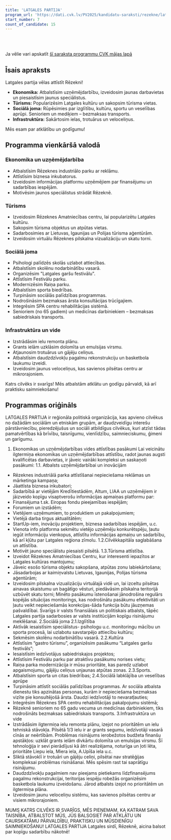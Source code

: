 ```yaml
---
title: 'LATGALES PARTIJA'
program_url: 'https://dati.cvk.lv/PV2025/kandidatu-saraksti/rezekne/latgales-partija'
start_number: 7
count_of_candidate: 15
---
```



<Badge text="Uzņēmējdarbības atbalsts" variant="note" size="small" /> <Badge text="Sociālā labklājība senioriem" variant="note" size="small" /> <Badge text="Infrastruktūras uzlabošana" variant="note" size="small" /> <Badge text="Tūrisma attīstība" variant="note" size="small" /> <Badge text="Izglītības un sporta atbalsts" variant="note" size="small" />

<br/><br/> 

<Card title='Šis ir mākslīga intelekta ģenerēts apraksts' icon='starlight'>
    Ja vēlie vari apskatīt <a href={frontmatter.program_url} target='_blank'>šī saraksta programmu CVK mājas lapā</a>
    </Card>

## Īsais apraksts

Latgales partija vēlas attīstīt Rēzekni!

*   **Ekonomika:** Atbalstīsim uzņēmējdarbību, izveidosim jaunas darbavietas un piesaistīsim jaunus speciālistus.
*   **Tūrisms:** Popularizēsim Latgales kultūru un sakopsim tūrisma vietas.
*   **Sociālā joma:** Rūpēsimies par izglītību, kultūru, sportu un veselības aprūpi. Senioriem un mediķiem – bezmaksas transports.
*   **Infrastruktūra:** Sakārtosim ielas, trotuārus un veloceliņus.

Mēs esam par atklātību un godīgumu!

## Programma vienkāršā valodā

### Ekonomika un uzņēmējdarbība
*   Atbalstīsim Rēzeknes industriālo parku ar reklāmu.
*   Attīstīsim biznesa inkubatorus.
*   Izveidosim informācijas platformu uzņēmējiem par finansējumu un sadarbības iespējām.
*   Motivēsim jaunos speciālistus strādāt Rēzeknē.

### Tūrisms
*   Izveidosim Rēzeknes Amatniecības centru, lai popularizētu Latgales kultūru.
*   Sakopsim tūrisma objektus un atpūtas vietas.
*   Sadarbosimies ar Lietuvas, Igaunijas un Polijas tūrisma aģentūrām.
*   Izveidosim virtuālu Rēzeknes pilskalna vizualizāciju un skatu torni.

### Sociālā joma
*   Psihologi palīdzēs skolās uzlabot attiecības.
*   Atbalstīsim skolēnu nodarbinātību vasarā.
*   Organizēsim "Latgales garšu festivālu".
*   Attīstīsim Festivālu parku.
*   Modernizēsim Raiņa parku.
*   Atbalstīsim sporta biedrības.
*   Turpināsim sociālās palīdzības programmas.
*   Nodrošināsim bezmaksas ārsta konsultācijas trūcīgajiem.
*   Integrēsim SPA centru rehabilitācijas sistēmā.
*   Senioriem (no 65 gadiem) un medicīnas darbiniekiem – bezmaksas sabiedriskais transports.

### Infrastruktūra un vide
*   Izstrādāsim ielu remonta plānu.
*   Grants ielām uzklāsim dolomīta un emulsijas virsmu.
*   Atjaunosim trotuārus un gājēju celiņus.
*   Atbalstīsim daudzdzīvokļu pagalmu rekonstrukciju un basketbola laukumu izveidi.
*   Izveidosim jaunus veloceliņus, kas savienos pilsētas centru ar mikrorajoniem.

Katrs cilvēks ir svarīgs! Mēs atbalstām atklātu un godīgu pārvaldi, kā arī praktisku saimniekošanu!

## Programmas oriģināls

LATGALES PARTIJA ir reģionāla politiskā organizācija, kas apvieno cilvēkus no dažādām sociālām un etniskām grupām, ar daudzveidīgu interešu pārstāvniecību, pieredzējušus un sociāli atbildīgus cilvēkus, kuri atzīst tādas pamatvērtības kā brīvību, taisnīgumu, vienlīdzību, saimnieciskumu, ģimeni un garīgumu.
1. Ekonomikas un uzņēmējdarbības vides attīstības pasākumi
Lai veicinātu ilgtermiņa ekonomikas un uzņēmējdarbības attīstību, radot jaunas augsti kvalificētas darbavietas, ir jāveic vairāki kompleksi un saskaņoti pasākumi:
1.1. Atbalsts uzņēmējdarbībai un inovācijām
- Rēzeknes industriālā parka attīstīšanai nepieciešama reklāmas un mārketinga kampaņa;
- Jāattīsta biznesa inkubatori;
- Sadarbībā ar vietējām Kredītiestādēm, Altum, LIAA un uzņēmējiem ir jāizveido kopīgu visaptverošu informācijas apmaiņas platformu par:
- Finansējuma t.sk. Eiropas fondu pieejamības iespējām;
- Forumiem un izstādēm;
- Vietējiem uzņēmumiem, to produktiem un pakalpojumiem;
- Vietējā darba tirgus aktualitātēm;
- StartUp-iem, inovāciju projektiem, biznesa sadarbības iespējām, u.c.
- Vienota info platforma sekmētu vietējo uzņēmēju konkurētspēju, ļautu iegūt informāciju vienkopus, attīstītu informācijas apmaiņu un sadarbību, kā arī kļūtu par Latgales reģiona zīmolu.
1.2.Cilvēkkapitāla saglabāšana un attīstība.
- Motivēt jauno speciālistu piesaisti pilsētā.
1.3.Tūrisma attīstība.
- Izveidot Rēzeknes Amatniecības Centru, kur interesenti iepazītos ar Latgales kultūras mantojumu;
- Jāveic esošo tūrisma objektu sakopšana, atpūtas zonu labiekārtošana;
- Jāsadarbojas ar kaimiņvalstu Lietuvas, Igaunijas, Polijas tūrisma aģentūrām;
- Izveidosim pilskalna vizualizāciju virtuālajā vidē un, lai izceltu pilsētas ainavas skaistumu un bagātīgo vēsturi, piedāvāsim pilskalna teritorijā uzbūvēt skatu torni;
Minēto pasākumu īstenošanai jānodrošina regulārs kopējās situācijas monitorings, kas nodrošinātu pasākumu efektivitāti un ļautu veikt nepieciešamās korekcijas-šāda funkcija būtu jāuzņemas pašvaldībai. Svarīgs ir valsts finansiālais un politiskais atbalsts, tāpēc Latgales partija sadarbosies ar valsts institūcijām kopīgu risinājumu meklēšanai.
2.Sociālā joma
2.1.Izglītība
- Aktīvāk iesaistīsim speciālistus- psihologu u.c. monitoringu mācību un sporta procesā, lai uzlabotu savstarpējo attiecību kultūru;
- Sekmēsim skolēnu nodarbinātību vasarā.
2.2.Kultūra
- Attīstīsim “gastro tūrismu”, organizēsim pasākumu “Latgales garšu festivāls”;
- Iesaistīsim iedzīvotājus sabiedriskajos projektos;
- Attīstīsim Festivālu parku par atraktīvu pasākumu norises vietu;
- Raiņa parka modernizācija ir mūsu prioritāte, kas paredz uzlabot apgaismojumu, gājēju celiņus unjaunas atpūtas zonas.
2.3.Sports.
- Atbalstīsim sporta un citas biedrības;
2.4.Sociālā labklājība un veselības aprūpe
- Turpināsim attīstīt sociālās palīdzības programmas. Ar sociāla atbalsta dienestu tiks apzinātas personas, kurām ir nepieciešama bezmaksas vizīte pie konsultējošā ārsta. Daudzi iedzīvotāji to nevaratļauties;
- Integrēsim Rēzeknes SPA centru rehabilitācijas pakalpojumu sistēmā;
- Rēzeknē senioriem no 65 gadu vecuma un medicīnas darbiniekiem, tiks nodrošināts bezmaksas
sabiedriskais transports.
3.Infrastruktūra un vide
- Izstrādāsim ilgtermiņa ielu remonta plānu, izejot no prioritātēm un ielu tehniskā stāvokļa. Pilsētā 1/3
ielu ir ar grants segumu, iedzīvotāji vasarā cīnās ar neērtībām. Problēmas risinājums ierobežotos
budžeta finanšu apstākļos: uzklāt grants ielām divkārtu dolomīta un emulsijas virsmu. Šī tehnoloģija ir
sevi pierādījusi kā ātri realizējama, noturīga un ļoti lēta, prioritāte Liepu iela, Miera iela, A.Upīša iela
u.c.
- Sliktā stāvoklī ir trotuāri un gājēju celiņi, pilsētai nav stratēģijas kompleksai problēmas risināšanai. Mēs spēsim rast tai saprātīgu risinājumu.
- Daudzdzīvokļu pagalmiem nav pieejams pietiekams līdzfinansējums pagalmu rekonstrukcijai, teritorijas iespēju robežās organizēsim basketbola laukumu izveidošanu. Jārod atbalsts izejot no prioritātēm un ilgtermiņa plāna.
- Izveidosim jaunu veloceliņu sistēmu, kas savienos pilsētas centru ar visiem mikrorajoniem.

MUMS KATRS CILVĒKS IR SVARĪGS, MĒS PIEŅEMAM, KA KATRAM SAVA TAISNĪBA, ATBALSTOT MŪS, JŪS BALSOSIET PAR ATKLĀTU UN CAURSKATĀMU PĀRVALDĪBU, PRAKTISKU UN MŪSDIENĪGU SAIMNIEKOŠANU!
LATGALES PARTIJA Latgales sirdī, Rēzeknē, aicina balsot par kopīgu sadarbību nākotnē!
